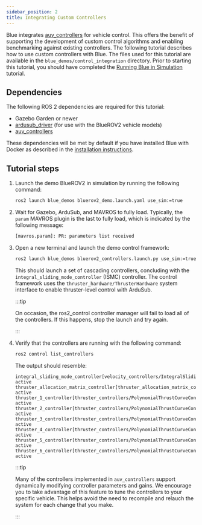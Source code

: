 ```yaml
---
sidebar_position: 2
title: Integrating Custom Controllers
---
```


Blue integrates [auv_controllers](https://github.com/Robotic-Decision-Making-Lab/auv_controllers)
for vehicle control. This offers the benefit of supporting the development of
custom control algorithms and enabling benchmarking against existing
controllers. The following tutorial describes how to use custom controllers
with Blue. The files used for this tutorial are available in the
`blue_demos/control_integration` directory. Prior to starting this tutorial,
you should have completed the [Running Blue in Simulation](/tutorials/simulation)
tutorial.

## Dependencies

The following ROS 2 dependencies are required for this tutorial:

* Gazebo Garden or newer
* [ardusub_driver](https://github.com/Robotic-Decision-Making-Lab/ardusub_driver)
  (for use with the BlueROV2 vehicle models)
* [auv_controllers](https://github.com/Robotic-Decision-Making-Lab/auv_controllers)

These dependencies will be met by default if you have installed Blue with
Docker as described in the [installation instructions](/installation).

## Tutorial steps

1. Launch the demo BlueROV2 in simulation by running the following command:

   ```bash
   ros2 launch blue_demos bluerov2_demo.launch.yaml use_sim:=true
   ```

2. Wait for Gazebo, ArduSub, and MAVROS to fully load. Typically, the `param`
   MAVROS plugin is the last to fully load, which is indicated by the following
   message:

   ```bash
   [mavros.param]: PR: parameters list received
   ```

3. Open a new terminal and launch the demo control framework:

   ```bash
   ros2 launch blue_demos bluerov2_controllers.launch.py use_sim:=true
   ```

   This should launch a set of cascading controllers, concluding with the
   `integral_sliding_mode_controller` (ISMC) controller. The control framework
   uses the `thruster_hardware/ThrusterHardware` system interface to enable
   thruster-level control with ArduSub.

   :::tip

   On occasion, the ros2_control controller manager will fail to load all of
   the controllers. If this happens, stop the launch and try again.

   :::

4. Verify that the controllers are running with the following command:

   ```bash
   ros2 control list_controllers
   ```

   The output should resemble:

   ```
   integral_sliding_mode_controller[velocity_controllers/IntegralSlidingModeController] active
   thruster_allocation_matrix_controller[thruster_allocation_matrix_controller/ThrusterAllocationMatrixController] active
   thruster_1_controller[thruster_controllers/PolynomialThrustCurveController] active
   thruster_2_controller[thruster_controllers/PolynomialThrustCurveController] active
   thruster_3_controller[thruster_controllers/PolynomialThrustCurveController] active
   thruster_4_controller[thruster_controllers/PolynomialThrustCurveController] active
   thruster_5_controller[thruster_controllers/PolynomialThrustCurveController] active
   thruster_6_controller[thruster_controllers/PolynomialThrustCurveController] active
   ```

   :::tip

   Many of the controllers implemented in `auv_controllers` support dynamically
   modifying controller parameters and gains. We encourage you to take
   advantage of this feature to tune the controllers to your specific vehicle.
   This helps avoid the need to recompile and relauch the system for each
   change that you make.

   :::
